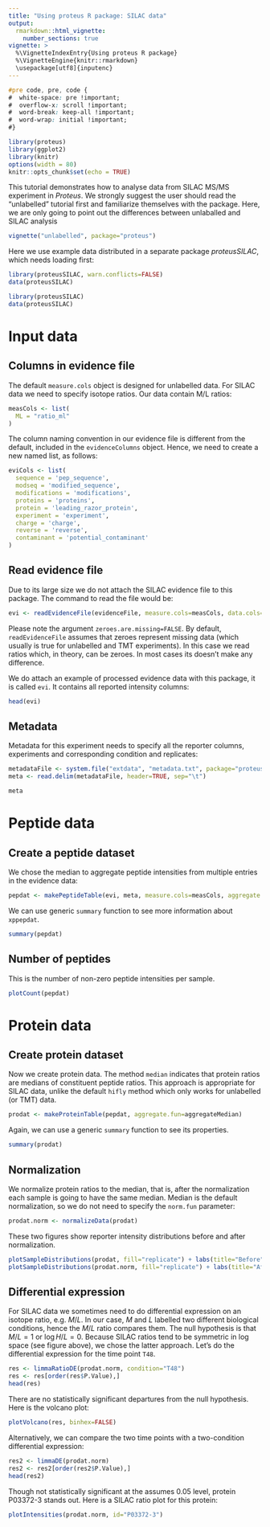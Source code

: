 ```yaml
---
title: "Using proteus R package: SILAC data"
output: 
  rmarkdown::html_vignette:
    number_sections: true
vignette: >
  %\VignetteIndexEntry{Using proteus R package}
  %\VignetteEngine{knitr::rmarkdown}
  \usepackage[utf8]{inputenc}
---
```


```css
#pre code, pre, code {
#  white-space: pre !important;
#  overflow-x: scroll !important;
#  word-break: keep-all !important;
#  word-wrap: initial !important;
#}
```

```r
library(proteus)
library(ggplot2)
library(knitr)
options(width = 80)
knitr::opts_chunk$set(echo = TRUE)
```

This tutorial demonstrates how to analyse data from SILAC MS/MS experiment in *Proteus*. We strongly suggest the user should read the "unlabelled" tutorial first and familiarize themselves with the package. Here, we are only going to point out the differences between unlaballed and SILAC analysis

```r
vignette("unlabelled", package="proteus")
```

Here we use example data distributed in a separate package *proteusSILAC*, which needs loading first:

```r
library(proteusSILAC, warn.conflicts=FALSE)
data(proteusSILAC)
```

```r
library(proteusSILAC)
data(proteusSILAC)
```

# Input data

## Columns in evidence file

The default `measure.cols` object is designed for unlabelled data. For SILAC data we need to specify isotope ratios. Our data contain M/L ratios:

```r
measCols <- list(
  ML = "ratio_ml"
)
```


The column naming convention in our evidence file is different from the default, included in the `evidenceColumns` object. Hence, we need to create a new named list, as follows:

```r
eviCols <- list(
  sequence = 'pep_sequence',
  modseq = 'modified_sequence',
  modifications = 'modifications',
  proteins = 'proteins',
  protein = 'leading_razor_protein',
  experiment = 'experiment',
  charge = 'charge',
  reverse = 'reverse',
  contaminant = 'potential_contaminant'
)
```


## Read evidence file

Due to its large size we do not attach the SILAC evidence file to this package. The command to read the file would be:

```r
evi <- readEvidenceFile(evidenceFile, measure.cols=measCols, data.cols=eviCols, zeroes.are.missing=FALSE)
```

Please note the argument `zeroes.are.missing=FALSE`. By default, `readEvidenceFile` assumes that zeroes represent missing data (which usually is true for unlabelled and TMT experiments). In this case we read ratios which, in theory, can be zeroes. In most cases its doesn't make any difference.

We do attach an example of processed evidence data with this package, it is called `evi`. It contains all reported intensity columns:

```r
head(evi)
```

## <a id="Metadata"></a>Metadata

Metadata for this experiment needs to specify all the reporter columns, experiments and corresponding condition and replicates:

```r
metadataFile <- system.file("extdata", "metadata.txt", package="proteusSILAC")
meta <- read.delim(metadataFile, header=TRUE, sep="\t")
```

```r
meta
```


# Peptide data

## Create a peptide dataset

We chose the median to aggregate peptide intensities from multiple entries in the evidence data:

```r
pepdat <- makePeptideTable(evi, meta, measure.cols=measCols, aggregate.fun=aggregateMedian, experiment.type="SILAC")
```

We can use generic `summary` function to see more information about `xppepdat`.

```r
summary(pepdat)
```

## Number of peptides

This is the number of non-zero peptide intensities per sample. 

```r
plotCount(pepdat)
```




# Protein data

## Create protein dataset

Now we create protein data. The method `median` indicates that protein ratios are medians of constituent peptide ratios. This approach is appropriate for SILAC data, unlike the default `hifly` method which only works for unlabelled (or TMT) data.

```r
prodat <- makeProteinTable(pepdat, aggregate.fun=aggregateMedian)
```

Again, we can use a generic `summary` function to see its properties.

```r
summary(prodat)
```

## Normalization

We normalize protein ratios to the median, that is, after the normalization each sample is going to have the same median. Median is the default normalization, so we do not need to specify the `norm.fun` parameter:

```r
prodat.norm <- normalizeData(prodat)
```

These two figures show reporter intensity distributions before and after normalization.

```r
plotSampleDistributions(prodat, fill="replicate") + labs(title="Before")
plotSampleDistributions(prodat.norm, fill="replicate") + labs(title="After")
```


## Differential expression

For SILAC data we sometimes need to do differential expression on an isotope ratio, e.g. $M/L$. In our case, $M$ and $L$ labelled two different biological conditions, hence the $M/L$ ratio compares them. The null hypothesis is that $M/L = 1$ or $\log H/L = 0$. Because SILAC ratios tend to be symmetric in log space (see figure above), we chose the latter approach. Let's do the differential expression for the time point `T48`.


```r
res <- limmaRatioDE(prodat.norm, condition="T48")
res <- res[order(res$P.Value),]
head(res)
```

There are no statistically significant departures from the null hypothesis. Here is the volcano plot:

```r
plotVolcano(res, binhex=FALSE)
```

Alternatively, we can compare the two time points with a two-condition differential expression:

```r
res2 <- limmaDE(prodat.norm)
res2 <- res2[order(res2$P.Value),]
head(res2)
```

Though not statistically significant at the assumes 0.05 level, protein P03372-3 stands out. Here is a SILAC ratio plot for this protein:

```r
plotIntensities(prodat.norm, id="P03372-3")
```
